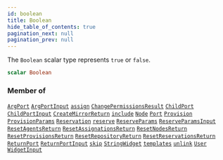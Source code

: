 ```yaml
---
id: boolean
title: Boolean
hide_table_of_contents: true
pagination_next: null
pagination_prev: null
---
```








The `Boolean` scalar type represents `true` or `false`.

```graphql
scalar Boolean
```




### Member of

[`ArgPort`](/docs/schemas/arkitekt/objects/arg-port)  <Badge class="secondary" text="object"/><Bullet />[`ArgPortInput`](/docs/schemas/arkitekt/inputs/arg-port-input)  <Badge class="secondary" text="input"/><Bullet />[`assign`](/docs/schemas/arkitekt/mutations/assign)  <Badge class="secondary" text="mutation"/><Bullet />[`ChangePermissionsResult`](/docs/schemas/arkitekt/objects/change-permissions-result)  <Badge class="secondary" text="object"/><Bullet />[`ChildPort`](/docs/schemas/arkitekt/objects/child-port)  <Badge class="secondary" text="object"/><Bullet />[`ChildPortInput`](/docs/schemas/arkitekt/inputs/child-port-input)  <Badge class="secondary" text="input"/><Bullet />[`CreateMirrorReturn`](/docs/schemas/arkitekt/objects/create-mirror-return)  <Badge class="secondary" text="object"/><Bullet />[`include`](/docs/schemas/arkitekt/directives/include)  <Badge class="secondary" text="directive"/><Bullet />[`Node`](/docs/schemas/arkitekt/objects/node)  <Badge class="secondary" text="object"/><Bullet />[`Port`](/docs/schemas/arkitekt/interfaces/port)  <Badge class="secondary" text="interface"/><Bullet />[`Provision`](/docs/schemas/arkitekt/objects/provision)  <Badge class="secondary" text="object"/><Bullet />[`ProvisionParams`](/docs/schemas/arkitekt/objects/provision-params)  <Badge class="secondary" text="object"/><Bullet />[`Reservation`](/docs/schemas/arkitekt/objects/reservation)  <Badge class="secondary" text="object"/><Bullet />[`reserve`](/docs/schemas/arkitekt/mutations/reserve)  <Badge class="secondary" text="mutation"/><Bullet />[`ReserveParams`](/docs/schemas/arkitekt/objects/reserve-params)  <Badge class="secondary" text="object"/><Bullet />[`ReserveParamsInput`](/docs/schemas/arkitekt/inputs/reserve-params-input)  <Badge class="secondary" text="input"/><Bullet />[`ResetAgentsReturn`](/docs/schemas/arkitekt/objects/reset-agents-return)  <Badge class="secondary" text="object"/><Bullet />[`ResetAssignationsReturn`](/docs/schemas/arkitekt/objects/reset-assignations-return)  <Badge class="secondary" text="object"/><Bullet />[`ResetNodesReturn`](/docs/schemas/arkitekt/objects/reset-nodes-return)  <Badge class="secondary" text="object"/><Bullet />[`ResetProvisionsReturn`](/docs/schemas/arkitekt/objects/reset-provisions-return)  <Badge class="secondary" text="object"/><Bullet />[`ResetRepositoryReturn`](/docs/schemas/arkitekt/objects/reset-repository-return)  <Badge class="secondary" text="object"/><Bullet />[`ResetReservationsReturn`](/docs/schemas/arkitekt/objects/reset-reservations-return)  <Badge class="secondary" text="object"/><Bullet />[`ReturnPort`](/docs/schemas/arkitekt/objects/return-port)  <Badge class="secondary" text="object"/><Bullet />[`ReturnPortInput`](/docs/schemas/arkitekt/inputs/return-port-input)  <Badge class="secondary" text="input"/><Bullet />[`skip`](/docs/schemas/arkitekt/directives/skip)  <Badge class="secondary" text="directive"/><Bullet />[`StringWidget`](/docs/schemas/arkitekt/objects/string-widget)  <Badge class="secondary" text="object"/><Bullet />[`templates`](/docs/schemas/arkitekt/queries/templates)  <Badge class="secondary" text="query"/><Bullet />[`unlink`](/docs/schemas/arkitekt/mutations/unlink)  <Badge class="secondary" text="mutation"/><Bullet />[`User`](/docs/schemas/arkitekt/objects/user)  <Badge class="secondary" text="object"/><Bullet />[`WidgetInput`](/docs/schemas/arkitekt/inputs/widget-input)  <Badge class="secondary" text="input"/>



